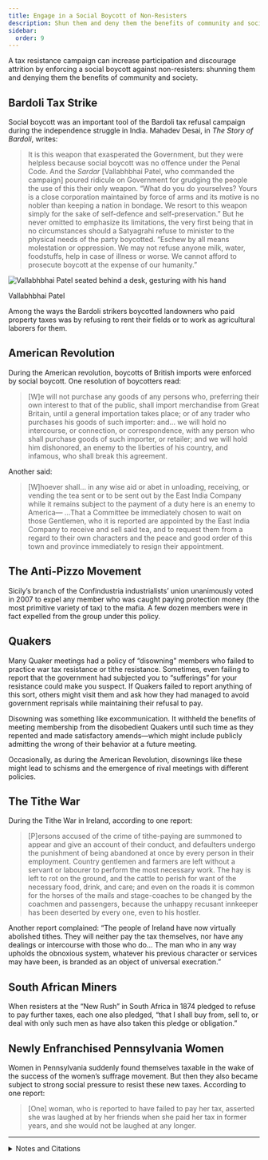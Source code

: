 ```yaml
---
title: Engage in a Social Boycott of Non-Resisters
description: Shun them and deny them the benefits of community and society.
sidebar:
  order: 9
---
```


A tax resistance campaign can increase participation and discourage attrition by enforcing a social boycott against non-resisters: shunning them and denying them the benefits of community and society.

## <Badge text="Example" size="medium" /> Bardoli Tax Strike

Social boycott was an important tool of the Bardoli tax refusal campaign during the independence struggle in India.
Mahadev Desai, in <i>The Story of Bardoli</i>, writes:

> It is this weapon that exasperated the Government, but they were helpless because social boycott was no offence under the Penal Code.
> And the <i>Sardar</i> [Vallabhbhai Patel, who commanded the campaign] poured ridicule on Government for grudging the people the use of this their only weapon.
> “What do you do yourselves?
> Yours is a close corporation maintained by force of arms and its motive is no nobler than keeping a nation in bondage.
> We resort to this weapon simply for the sake of self-defence and self-preservation.”
> But he never omitted to emphasize its limitations, the very first being that in no circumstances should a Satyagrahi refuse to minister to the physical needs of the party boycotted.
> “Eschew by all means molestation or oppression.
> We may not refuse anyone milk, water, foodstuffs, help in case of illness or worse.
> We cannot afford to prosecute boycott at the expense of our humanity.”

![Vallabhbhai Patel seated behind a desk, gesturing with his hand](../../../assets/vallabhbhai-patel.gif)
<figcaption>Vallabhbhai Patel</figcaption>

Among the ways the Bardoli strikers boycotted landowners who paid property taxes was by refusing to rent their fields or to work as agricultural laborers for them.

## <Badge text="Example" size="medium" /> American Revolution

During the American revolution, boycotts of British imports were enforced by social boycott.
One resolution of boycotters read:

> [W]e will not purchase any goods of any persons who, preferring their own interest to that of the public, shall import merchandise from Great Britain, until a general importation takes place; or of any trader who purchases his goods of such importer: and… we will hold no intercourse, or connection, or correspondence, with any person who shall purchase goods of such importer, or retailer; and we will hold him dishonored, an enemy to the liberties of his country, and infamous, who shall break this agreement.

Another said:

> [W]hoever shall… in any wise aid or abet in unloading, receiving, or vending the tea sent or to be sent out by the East India Company while it remains subject to the payment of a duty here is an enemy to America—
> …That a Committee be immediately chosen to wait on those Gentlemen, who it is reported are appointed by the East India Company to receive and sell said tea, and to request them from a regard to their own characters and the peace and good order of this town and province immediately to resign their appointment.

## <Badge text="Example" size="medium" /> The Anti-Pizzo Movement

Sicily’s branch of the Confindustria industrialists’ union unanimously voted in 2007 to expel any member who was caught paying protection money (the most primitive variety of tax) to the mafia.
A few dozen members were in fact expelled from the group under this policy.

## <Badge text="Example" size="medium" /> Quakers

Many Quaker meetings had a policy of “disowning” members who failed to practice war tax resistance or tithe resistance.
Sometimes, even failing to report that the government had subjected you to “sufferings” for your resistance could make you suspect.
If Quakers failed to report anything of this sort, others might visit them and ask how they had managed to avoid government reprisals while maintaining their refusal to pay.

Disowning was something like excommunication.
It withheld the benefits of meeting membership from the disobedient Quakers until such time as they repented and made satisfactory amends—which might include publicly admitting the wrong of their behavior at a future meeting.

Occasionally, as during the American Revolution, disownings like these might lead to schisms and the emergence of rival meetings with different policies.

## <Badge text="Example" size="medium" /> The Tithe War

During the Tithe War in Ireland, according to one report:

> [P]ersons accused of the crime of tithe-paying are summoned to appear and give an account of their conduct, and defaulters undergo the punishment of being abandoned at once by every person in their employment.
> Country gentlemen and farmers are left without a servant or labourer to perform the most necessary work.
> The hay is left to rot on the ground, and the cattle to perish for want of the necessary food, drink, and care; and even on the roads it is common for the horses of the mails and stage-coaches to be changed by the coachmen and passengers, because the unhappy recusant innkeeper has been deserted by every one, even to his hostler.

Another report complained:
“The people of Ireland have now virtually abolished tithes.
They will neither pay the tax themselves, nor have any dealings or intercourse with those who do…
The man who in any way upholds the obnoxious system, whatever his previous character or services may have been, is branded as an object of universal execration.”

## <Badge text="Example" size="medium" /> South African Miners

When resisters at the “New Rush” in South Africa in 1874 pledged to refuse to pay further taxes, each one also pledged, “that I shall buy from, sell to, or deal with only such men as have also taken this pledge or obligation.”

## <Badge text="Example" size="medium" /> Newly Enfranchised Pennsylvania Women

Women in Pennsylvania suddenly found themselves taxable in the wake of the success of the women’s suffrage movement.
But then they also became subject to strong social pressure to resist these new taxes.
According to one report:

> [One] woman, who is reported to have failed to pay her tax, asserted she was laughed at by her friends when she paid her tax in former years, and she would not be laughed at any longer.

<Aside type="tip" title="Wikipedia">
  <WikipediaBadge title="Bardoli Satyagraha" />
  <WikipediaBadge title="Mahadev Desai" />
  <WikipediaBadge title="Vallabhbhai Patel" />
  <WikipediaBadge title="Pizzo (mafia)" />
  <WikipediaBadge title="Quakers" />
  <WikipediaBadge title="Tithe War" />
</Aside>

---

<details>
<summary>Notes and Citations</summary>

* Desai, Mahadev <i>The Story of Bardoli</i> (1929) [p. 170](https://archive.org/details/in.ernet.dli.2015.122169/page/n188/mode/1up)
* Lincoln, William <i>History of Worcester, Massachusetts</i> (1862) [p. 70](https://archive.org/details/historyofworces00linc/page/70/mode/1up)
* “Resolutions of the Town of Boston, November 5, 1773” in <i>The Writings of Samuel Adams</i>, (Echo Library: 2006) Volume III, p. 60
* Kington, Tom [“Shopkeepers revolt against Sicilian mafia”](https://www.theguardian.com/world/2008/mar/09/internationalcrime.italy) <i>The Observer</i> 8 March 2008
* “Tithes in Ireland” <i>The [New Brunswick] Courier</i> 25 August 1832, p. 2 (in part quoting the <i>Liverpool Mercury</i> of 20 July 1832)
* “Extract from the ‘Diamond Field’ Newspaper of November 25, 1874” <i>Correspondence Relating to the Colonies and States of South Africa: Further Correspondence respecting the Affairs of Griqualand West and the Diamond Fields</i> (1876) [p. 22](https://babel.hathitrust.org/cgi/pt?id=mdp.39015084562621&seq=34)
* [“6 Women Defy Tax Collector”](https://news.google.com/newspapers?id=lSMpAAAAIBAJ&sjid=69cEAAAAIBAJ&pg=3359,1284405&hl=en) <i>The Nevada Daily Mail</i> 4 May 1927, p. 1

</details>
